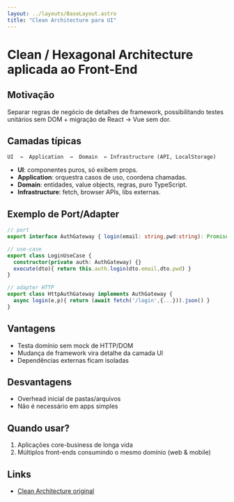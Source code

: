```yaml
---
layout: ../layouts/BaseLayout.astro
title: "Clean Architecture para UI"
---
```


# Clean / Hexagonal Architecture aplicada ao Front-End

## Motivação
Separar regras de negócio de detalhes de framework, possibilitando testes unitários sem DOM + migração de React → Vue sem dor.

## Camadas típicas
```
UI  →  Application  →  Domain  ← Infrastructure (API, LocalStorage)
```

* **UI**: componentes puros, só exibem props.
* **Application**: orquestra casos de uso, coordena chamadas.
* **Domain**: entidades, value objects, regras, puro TypeScript.
* **Infrastructure**: fetch, browser APIs, libs externas.

## Exemplo de Port/Adapter
```ts
// port
export interface AuthGateway { login(email: string,pwd:string): Promise<User> }

// use-case
export class LoginUseCase {
  constructor(private auth: AuthGateway) {}
  execute(dto){ return this.auth.login(dto.email,dto.pwd) }
}

// adapter HTTP
export class HttpAuthGateway implements AuthGateway {
  async login(e,p){ return (await fetch('/login',{...})).json() }
}
```

## Vantagens
+ Testa domínio sem mock de HTTP/DOM
+ Mudança de framework vira detalhe da camada UI
+ Dependências externas ficam isoladas

## Desvantagens
- Overhead inicial de pastas/arquivos
- Não é necessário em apps simples

## Quando usar?
1. Aplicações core-business de longa vida
2. Múltiplos front-ends consumindo o mesmo domínio (web & mobile)

## Links
- [Clean Architecture original](https://8thlight.com/blog/uncle-bob/2012/08/13/the-clean-architecture.html)